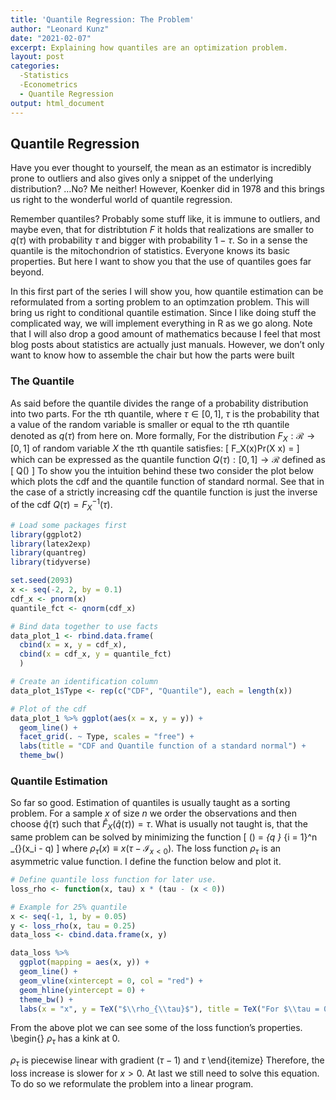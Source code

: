 ```yaml
---
title: 'Quantile Regression: The Problem'
author: "Leonard Kunz"
date: "2021-02-07"
excerpt: Explaining how quantiles are an optimization problem.
layout: post
categories: 
  -Statistics 
  -Econometrics
  - Quantile Regression
output: html_document
---
```

## Quantile Regression

Have you ever thought to yourself, the mean as an estimator is incredibly prone
to outliers and also gives only a snippet of the underlying distribution? ...No?
Me neither! However, Koenker did in 1978 and this brings us right to the wonderful
world of quantile regression. 

Remember quantiles? Probably some stuff like, it is immune to outliers, 
and maybe even, that for distribtution $F$ it holds that realizations are smaller 
to $q(\tau)$ with probability $\tau$ and bigger with probability $1-\tau$. 
So in a sense the quantile is the mitochondrion of statistics. Everyone knows 
its basic properties. But here I want to show you that the use of quantiles
goes far beyond.

In this first part of the series I will show you, how quantile estimation can be
reformulated from a sorting problem to an optimzation problem. This will bring us
right to conditional quantile estimation. Since I like doing stuff the complicated
way, we will implement everything in R as we go along. Note that I will also drop
a good amount of mathematics because I feel that most blog posts about statistics
are actually just manuals. However, we don't only want to know how to assemble the
chair but how the parts were built

### The Quantile

As said before the quantile divides the range of a probability distribution into
two parts. For the $\tau$th quantile, where $\tau \in [0, 1]$, $\tau$ is the
probability that a value of the random variable is smaller or equal to the
$\tau$th quantile denoted as $q(\tau)$ from here on. More formally, For the 
distribution $F_X: \mathcal{R} \to [0, 1]$ of random variable $X$ the $\tau$th 
quantile satisfies:
\[
F_X(x)\equiv Pr(X \le x) = \tau
\]
which can be expressed as the quantile function $Q(\tau): [0, 1] \to \mathcal{R}$ 
defined as
\[
Q(\tau) \equiv \inf{x\in \mathcal{R}: \tau \le F_X(x)}
\]
To show you the intuition behind these two consider the plot below which plots
the cdf and the quantile function of standard normal. See that in the case of a
strictly increasing cdf the quantile function is just the inverse of the cdf
$Q(\tau) = F_X^{-1}(\tau)$.

```r
# Load some packages first
library(ggplot2)
library(latex2exp)
library(quantreg)
library(tidyverse)
```

```r
set.seed(2093)
x <- seq(-2, 2, by = 0.1)
cdf_x <- pnorm(x)
quantile_fct <- qnorm(cdf_x)

# Bind data together to use facts
data_plot_1 <- rbind.data.frame(
  cbind(x = x, y = cdf_x), 
  cbind(x = cdf_x, y = quantile_fct)
  )

# Create an identification column
data_plot_1$Type <- rep(c("CDF", "Quantile"), each = length(x))

# Plot of the cdf
data_plot_1 %>% ggplot(aes(x = x, y = y)) + 
  geom_line() +
  facet_grid(. ~ Type, scales = "free") + 
  labs(title = "CDF and Quantile function of a standard normal") + 
  theme_bw()

```

### Quantile Estimation

So far so good. Estimation of quantiles is usually taught as a sorting problem.
For a sample $x$ of size $n$ we order the observations and then choose $\hat{q}(\tau)$
such that $\hat{F}_X(\hat{q}(\tau)) = \tau$. What is usually not taught is, that
the same problem can be solved by minimizing the function
\[
\hat{q}(\tau) = \arg \min_{q \in \mathcal{R}} \sum_{i = 1}^n \rho_{\tau}(x_i - q)
\]
where $\rho_{\tau} (x) \equiv x (\tau - \mathcal{I}_{x < 0})$. The loss function
$\rho_{\tau}$ is an asymmetric value function. I define the function below and
plot it.
```r
# Define quantile loss function for later use.
loss_rho <- function(x, tau) x * (tau - (x < 0))

# Example for 25% quantile
x <- seq(-1, 1, by = 0.05)
y <- loss_rho(x, tau = 0.25)
data_loss <- cbind.data.frame(x, y)

data_loss %>% 
  ggplot(mapping = aes(x, y)) +
  geom_line() +
  geom_vline(xintercept = 0, col = "red") + 
  geom_hline(yintercept = 0) +
  theme_bw() +
  labs(x = "x", y = TeX("$\\rho_{\\tau}$"), title = TeX("For $\\tau = 0.25$"))
```
From the above plot we can see some of the loss function's properties.
\begin{\itemize}
  \item $\rho_{\tau}$ has a kink at $0$.
  \item $\rho_{\tau}$ is piecewise linear with gradient $(\tau - 1)$ and $\tau$
\end{itemize}
Therefore, the loss increase is slower for $x > 0$. At last we still need to solve
this equation. To do so we reformulate the problem into a linear program.